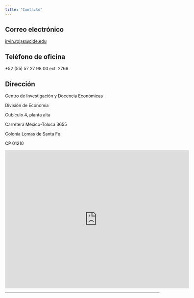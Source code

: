 ```yaml
---
title: "Contacto"
---
```


## Correo electrónico
[irvin.rojas@cide.edu](mailto:irvin.rojas@cide.edu)

## Teléfono de oficina
+52 (55) 57 27 98 00 ext. 2766

## Dirección

Centro de Investigación y Docencia Económicas

División de Economía

Cubículo 4, planta alta

Carretera México-Toluca 3655

Colonia Lomas de Santa Fe

CP 01210

<iframe src="https://www.google.com/maps/embed?pb=!1m14!1m8!1m3!1d3763.8736235633187!2d-99.264129!3d19.374624!3m2!1i1024!2i768!4f13.1!3m3!1m2!1s0x85d2007849ebcbbb%3A0xe5979a5a0484be7f!2sCentro%20de%20Investigaci%C3%B3n%20y%20Docencia%20Econ%C3%B3micas!5e0!3m2!1sen!2sus!4v1720992678076!5m2!1sen!2sus" width="600" height="450" style="border:0;" allowfullscreen="" loading="lazy" referrerpolicy="no-referrer-when-downgrade"></iframe>

---